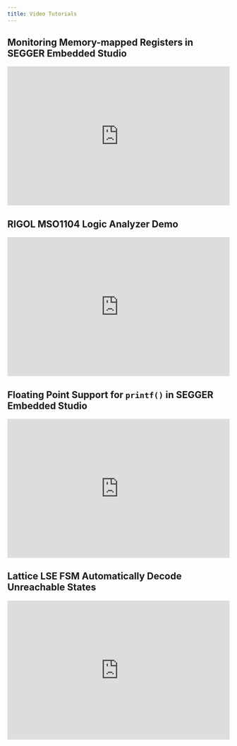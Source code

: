 ```yaml
---
title: Video Tutorials
---
```


## Monitoring Memory-mapped Registers in SEGGER Embedded Studio

<div style="position: relative; padding-bottom: 62.5%; height: 0;"><iframe src="https://www.loom.com/embed/3667f6829c2c4559ab14572cc7c35d67?sid=6bfa25fa-d966-4b42-a9d8-3c0a834404da" frameborder="0" webkitallowfullscreen mozallowfullscreen allowfullscreen style="position: absolute; top: 0; left: 0; width: 100%; height: 100%;"></iframe></div>

## RIGOL MSO1104 Logic Analyzer Demo

<div style="position: relative; padding-bottom: 62.5%; height: 0;"><iframe src="https://www.loom.com/embed/520a97c65cd04ae7ac5893041e3de3a4?sid=a8c5361d-79ca-4f1b-b88f-21839df50973" frameborder="0" webkitallowfullscreen mozallowfullscreen allowfullscreen style="position: absolute; top: 0; left: 0; width: 100%; height: 100%;"></iframe></div>

## Floating Point Support for `printf()` in SEGGER Embedded Studio

<div style="position: relative; padding-bottom: 62.5%; height: 0;"><iframe src="
https://www.loom.com/embed/c27d30aba2f147a1ae01e26391e328f0?sid=017f1c0f-ff7d-4ea9-a99d-17ca72262646" frameborder="0" webkitallowfullscreen mozallowfullscreen allowfullscreen style="position: absolute; top: 0; left: 0; width: 100%; height: 100%;"></iframe></div>

## Lattice LSE FSM Automatically Decode Unreachable States

<div style="position: relative; padding-bottom: 62.5%; height: 0;"><iframe src="
https://www.loom.com/embed/44838b3b8f49473ba348165aaab2e4f5?sid=f02a578e-5515-4ce4-9e01-e1ba1c754371" frameborder="0" webkitallowfullscreen mozallowfullscreen allowfullscreen style="position: absolute; top: 0; left: 0; width: 100%; height: 100%;"></iframe></div>


